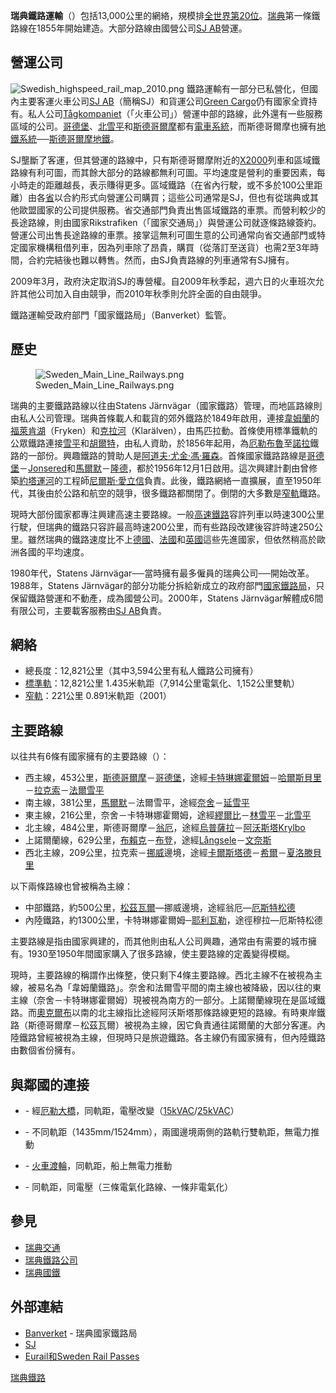 {{Infobox rail network
|name            = 瑞典
|color           =
|logo            =
|image           =
|caption         =
|nationalrailway = [[瑞典鐵路公司|SJ]]
|infrastructure  = {{link-en|瑞典交通管理局|Swedish Transport Administration}}
|majoroperators  =
|ridership       =
|passkm          =
|statyear        =
|freight         =
|length          = 12,821公里
|doublelength    = 1,152公里
|ellength        = 7,918公里
|freightlength   =
|hslength        =
|gauge           = 1435毫米（[[標準軌|標準軌]]）
|hsgauge         =
|gauge1          = 891毫米
|gauge1length    = 221公里
|gauge2          =
|gauge2length    =
|gauge3          =
|gauge3length    =
|gauge4          =
|gauge4length    =
|el              = 15 kV AC
|el1             =
|el1length       =
|el2             =
|el2length       =
|el3             =
|el3length       =
|notunnels       =
|tunnellength    =
|longesttunnel   =
|nobridges       =
|longestbridge   =
|nostations      =
|highelevation   =
|highelat        =
|lowelevation    =
|lowelat         =
|map             = [[File:Sweden_railways.png|thumb]]
|}}
'''瑞典鐵路運輸'''（{{lang-sv|Järnväg i Sverige}}）包括13,000公里的網絡，規模排[[國家鐵路里程列表|全世界第20位]]。[[瑞典|瑞典]]第一條鐵路線在1855年開始建造。大部分路線由國營公司[[SJ_AB|SJ AB]]營運。

==營運公司==
[[Image:Swedish_highspeed_rail_map_2010.png|thumb]]
鐵路運輸有一部分已私營化，但國內主要客運火車公司[[SJ_AB|SJ AB]]（簡稱SJ）和貨運公司[[Green_Cargo|Green Cargo]]仍有國家全資持有。私人公司[[Tågkompaniet|Tågkompaniet]]（「火車公司」）營運中部的路線，此外還有一些服務區域的公司。[[哥德堡|哥德堡]]、[[北雪平|北雪平]]和[[斯德哥爾摩|斯德哥爾摩]]都有[[有軌電車|電車系統]]，而斯德哥爾摩也擁有[[地鐵系統|地鐵系統]]──[[斯德哥爾摩地鐵|斯德哥爾摩地鐵]]。

SJ壟斷了客運，但其營運的路線中，只有斯德哥爾摩附近的[[X2000|X2000]]列車和區域鐵路線有利可圖，而其餘大部分的路線都無利可圖。平均速度是營利的重要因素，每小時走的距離越長，表示賺得更多。區域鐵路（在省內行駛，或不多於100公里距離）由各[[瑞典省份|省]]以合約形式向營運公司購買；這些公司通常是SJ，但也有從瑞典或其他歐盟國家的公司提供服務。省交通部門負責出售區域鐵路的車票。而營利較少的長途路線，則由國家Rikstrafiken（「國家交通局」）與營運公司就逐條路線簽約。營運公司出售長途路線的車票。接掌這無利可圖生意的公司通常向省交通部門或特定國家機構租借列車，因為列車除了昂貴，購買（從落訂至送貨）也需2至3年時間，合約完結後也難以轉售。然而，由SJ負責路線的列車通常有SJ擁有。

2009年3月，政府決定取消SJ的專營權。自2009年秋季起，週六日的火車班次允許其他公司加入自由競爭，而2010年秋季則允許全面的自由競爭。

鐵路運輸受政府部門「國家鐵路局」（Banverket）監管。

==歷史==
[[File:Sweden_Main_Line_Railways.png|right]]

瑞典的主要鐵路路線以往由Statens Järnvägar（國家鐵路）管理，而地區路線則由私人公司管理。瑞典首條載人和載貨的郊外鐵路於1849年啟用，連接[[韋姆蘭|韋姆蘭]]的[[福萊肯湖|福萊肯湖]]（Fryken）和[[克拉河|克拉河]]（Klarälven），由馬匹拉動。首條使用標準鐵軌的公眾鐵路連接[[雪平|雪平]]和[[胡爾特|胡爾特]]，由私人資助，於1856年起用，為[[厄勒布魯|厄勒布魯]]至[[諾拉|諾拉]]鐵路的一部份。興趣鐵路的贊助人是[[阿道夫·尤金·馮·羅森|阿道夫·尤金·馮·羅森]]。首條國家鐵路路線是[[哥德堡|哥德堡]]－[[Jonsered|Jonsered]]和[[馬爾默|馬爾默]]－[[隆德|隆德]]，都於1956年12月1日啟用。這次興建計劃由曾修築[[約塔運河|約塔運河]]的工程師[[尼爾斯·愛立信|尼爾斯·愛立信]]負責。此後，鐵路網絡一直擴展，直至1950年代，其後由於公路和航空的競爭，很多鐵路都關閉了。倒閉的大多數是[[窄軌|窄軌]]鐵路。

現時大部份國家都專注興建高速主要路線。一般[[高速鐵路|高速鐵路]]容許列車以時速300公里行駛，但瑞典的鐵路只容許最高時速200公里，而有些路段改建後容許時速250公里。雖然瑞典的鐵路速度比不上[[德國|德國]]、[[法國|法國]]和[[英國|英國]]這些先進國家，但依然稍高於歐洲各國的平均速度。

1980年代，Statens Järnvägar──當時擁有最多僱員的瑞典公司──開始改革。1988年，Statens Järnvägar的部分功能分拆給新成立的政府部門[[國家鐵路局_(瑞典)|國家鐵路局]]，只保留鐵路營運和不動產，成為國營公司。2000年，Statens Järnvägar解體成6間有限公司，主要載客服務由[[SJ_AB|SJ AB]]負責。

==網絡==
*總長度：12,821公里（其中3,594公里有私人鐵路公司擁有）
*[[標準軌|標準軌]]：12,821公里 1.435米軌距（7,914公里電氣化、1,152公里雙軌）
*[[窄軌|窄軌]]：221公里 0.891米軌距（2001）

== 主要路線 ==
以往共有6條有國家擁有的主要路線（{{lang|sv|stambanor}}）：
*西主線，453公里，[[斯德哥爾摩|斯德哥爾摩]]－[[哥德堡|哥德堡]]，途經[[卡特琳娜霍爾姆|卡特琳娜霍爾姆]]－[[哈爾斯貝里|哈爾斯貝里]]－[[拉克索|拉克索]]－[[法爾雪平|法爾雪平]]
*南主線，381公里，[[馬爾默|馬爾默]]－法爾雪平，途經[[奈舍|奈舍]]－[[延雪平|延雪平]]
*東主線，216公里，奈舍－卡特琳娜霍爾姆，途經[[繆爾比|繆爾比]]－[[林雪平|林雪平]]－[[北雪平|北雪平]]
*北主線，484公里，斯德哥爾摩－[[翁厄|翁厄]]，途經[[烏普薩拉|烏普薩拉]]－[[阿沃斯塔|阿沃斯塔]]Krylbo
*上諾爾蘭線，629公里，[[布賴克|布賴克]]－[[布登|布登]]，途經[[Långsele|Långsele]]－[[文奈斯|文奈斯]]
*西北主線，209公里，拉克索－[[挪威|挪威]]邊境，途經[[卡爾斯塔德|卡爾斯塔德]]－[[希爾|希爾]]－[[夏洛滕貝里|夏洛滕貝里]]
以下兩條路線也曾被稱為主線：
*中部鐵路，約500公里，[[松茲瓦爾|松茲瓦爾]]—挪威邊境，途經翁厄—[[厄斯特松德|厄斯特松德]]
*內陸鐵路，約1300公里，卡特琳娜霍爾姆─[[耶利瓦勒|耶利瓦勒]]，途徑穆拉—厄斯特松德
主要路線是指由國家興建的，而其他則由私人公司興趣，通常由有需要的城市擁有。1930至1950年間國家購入了很多路線，使主要路線的定義變得模糊。

現時，主要路線的稱謂作出條整，使只剩下4條主要路線。西北主線不在被視為主線，被易名為「韋姆蘭鐵路」。奈舍和法爾雪平間的南主線也被降級，因以往的東主線（奈舍－卡特琳娜霍爾姆）現被視為南方的一部分。上諾爾蘭線現在是區域鐵路。而[[奧克爾布|奧克爾布]]以南的北主線指比途經阿沃斯塔那條路線更短的路線。有時東岸鐵路（斯德哥爾摩－松茲瓦爾）被視為主線，因它負責通往諾爾蘭的大部分客運。內陸鐵路曾經被視為主線，但現時只是旅遊鐵路。各主線仍有國家擁有，但內陸鐵路由數個省份擁有。

== 與鄰國的連接 ==
*{{DEN}} - 經[[厄勒大橋|厄勒大橋]]，同軌距，電壓改變（[[15kVAC|15kVAC]]/[[25kVAC|25kVAC]]）
*{{FIN}} - 不同軌距（1435mm/1524mm），兩國邊境兩側的路軌行雙軌距，無電力推動
*{{DEU}} - [[火車渡輪|火車渡輪]]，同軌距，船上無電力推動
*{{NOR}} - 同軌距，同電壓（三條電氣化路線、一條非電氣化）

==參見==
*[[瑞典交通|瑞典交通]]
*[[瑞典鐵路公司|瑞典鐵路公司]]
*[[瑞典國鐵|瑞典國鐵]]

==外部連結==
*[http://www.banverket.se/ Banverket] {{Wayback|url=http://www.banverket.se/ |date=20070409154614 }} - 瑞典國家鐵路局
*[https://web.archive.org/web/20130114092212/http://www.sj.se/ SJ]
*[https://web.archive.org/web/20061107234230/http://www.europrail.net/ Eurail和Sweden Rail Passes]

{{欧洲题目|铁路运输}}

[[Category:瑞典鐵路|]]